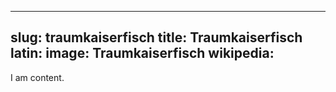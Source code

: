 
---
slug: traumkaiserfisch
title: Traumkaiserfisch
latin:
image: Traumkaiserfisch
wikipedia: 
---

I am content.
